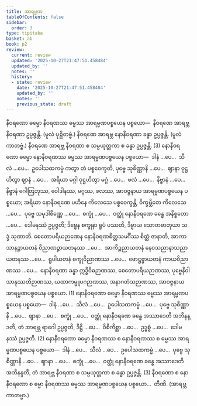 ```yaml
---
title: အာရမ္မဏ
tableOfContents: false
sidebar:
  order: 3
type: tipitaka
basket: ab
book: p2
review:
  current: review
  updated: '2025-10-27T21:47:51.458484'
  updated_by: ''
  notes: ''
  history:
  - state: review
    date: '2025-10-27T21:47:51.458484'
    updated_by: ''
    notes: ''
    previous_state: draft
---
```



<ReviewStatus review={frontmatter.review} showDetails={true} />

<HypothesisAnnotation frontmatter={frontmatter} />

<DynamicBreadcrumb />

<Division number="26" book="p2" e="ch" v="38" p="218">

<Paragraph number="1943" book="p2">
နီဝရဏော ဓမ္မော နီဝရဏဿ ဓမ္မဿ အာရမ္မဏပစ္စယေန ပစ္စယော—  နီဝရဏေ အာရဗ္ဘ နီဝရဏာ ဥပ္ပဇ္ဇန္တိ. (မူလံ ပုစ္ဆိတဗ္ဗံ.) နီဝရဏေ အာရဗ္ဘ နောနီဝရဏာ ခန္ဓာ ဥပ္ပဇ္ဇန္တိ. (မူလံ ကာတဗ္ဗံ.) နီဝရဏေ အာရဗ္ဘ နီဝရဏာ စ သမ္ပယုတ္တကာ စ ခန္ဓာ ဥပ္ပဇ္ဇန္တိ. (3)
</Paragraph>

</Division>
<Division number="27" book="p2" e="ch" v="38" p="218">

<Paragraph number="1944" book="p2">
နောနီဝရဏော ဓမ္မော နောနီဝရဏဿ ဓမ္မဿ အာရမ္မဏပစ္စယေန ပစ္စယော—  ဒါနံ …ပေ…  သီလံ …ပေ…  ဥပေါသထကမ္မံ ကတွာ တံ ပစ္စဝေက္ခတိ, ပုဗ္ဗေ သုစိဏ္ဏာနိ …ပေ…  ဈာနာ ဝုဋ္ဌဟိတွာ ဈာနံ …ပေ…  အရိယာ မဂ္ဂါ ဝုဋ္ဌဟိတွာ မဂ္ဂံ …ပေ…  ဖလံ …ပေ…  နိဗ္ဗာနံ …ပေ…  နိဗ္ဗာနံ ဂေါတြဘုဿ, ဝေါဒါနဿ, မဂ္ဂဿ, ဖလဿ, အာဝဇ္ဇနာယ အာရမ္မဏပစ္စယေန ပစ္စယော; အရိယာ နောနီဝရဏေ ပဟီနေ ကိလေသေ ပစ္စဝေက္ခန္တိ, ဝိက္ခမ္ဘိတေ ကိလေသေ …ပေ…  ပုဗ္ဗေ သမုဒါစိဏ္ဏေ …ပေ…  စက္ခုံ …ပေ…  ဝတ္ထုံ နောနီဝရဏေ ခန္ဓေ အနိစ္စတော …ပေ…  ဒေါမနဿံ ဥပ္ပဇ္ဇတိ; ဒိဗ္ဗေန စက္ခုနာ ရူပံ ပဿတိ, ဒိဗ္ဗာယ သောတဓာတုယာ သဒ္ဒံ သုဏာတိ. စေတောပရိယဉာဏေန နောနီဝရဏစိတ္တသမင်္ဂိဿ စိတ္တံ ဇာနာတိ, အာကာသာနဉ္စာယတနံ ဝိညာဏဉ္စာယတနဿ …ပေ…  အာကိဉ္စညာယတနံ နေဝသညာနာသညာယတနဿ …ပေ…  ရူပါယတနံ စက္ခုဝိညာဏဿ …ပေ…  ဖောဋ္ဌဗ္ဗာယတနံ ကာယဝိညာဏဿ …ပေ…  နောနီဝရဏာ ခန္ဓာ ဣဒ္ဓိဝိဓဉာဏဿ, စေတောပရိယဉာဏဿ, ပုဗ္ဗေနိဝါသာနုဿတိဉာဏဿ, ယထာကမ္မူပဂဉာဏဿ, အနာဂတံသဉာဏဿ, အာဝဇ္ဇနာယ အာရမ္မဏပစ္စယေန ပစ္စယော. (1)
</Paragraph>

<Paragraph number="1945" book="p2">
နောနီဝရဏော ဓမ္မော နီဝရဏဿ ဓမ္မဿ အာရမ္မဏပစ္စယေန ပစ္စယော—  ဒါနံ …ပေ…  သီလံ …ပေ…  ဥပေါသထကမ္မံ …ပေ…  ပုဗ္ဗေ သုစိဏ္ဏာနိ …ပေ…  ဈာနာ …ပေ…  စက္ခုံ …ပေ…  ဝတ္ထုံ နောနီဝရဏေ ခန္ဓေ အဿာဒေတိ အဘိနန္ဒတိ, တံ အာရဗ္ဘ ရာဂေါ ဥပ္ပဇ္ဇတိ, ဒိဋ္ဌိ …ပေ…  ဝိစိကိစ္ဆာ …ပေ…  ဥဒ္ဓစ္စံ …ပေ…  ဒေါမနဿံ ဥပ္ပဇ္ဇတိ. (2)
</Paragraph>

<Paragraph number="1946" book="p2">
နောနီဝရဏော ဓမ္မော နီဝရဏဿ စ နောနီဝရဏဿ စ ဓမ္မဿ အာရမ္မဏပစ္စယေန ပစ္စယော—  ဒါနံ …ပေ…  သီလံ …ပေ…  ဥပေါသထကမ္မံ …ပေ…  ပုဗ္ဗေ သုစိဏ္ဏာနိ …ပေ…  ဈာနာ …ပေ…  စက္ခုံ …ပေ…  ဝတ္ထုံ နောနီဝရဏေ ခန္ဓေ အဿာဒေတိ အဘိနန္ဒတိ, တံ အာရဗ္ဘ နီဝရဏာ စ သမ္ပယုတ္တကာ စ ခန္ဓာ ဥပ္ပဇ္ဇန္တိ. (3)
</Paragraph>

<Paragraph number="1947" book="p2">
နီဝရဏော စ နောနီဝရဏော စ ဓမ္မာ နီဝရဏဿ ဓမ္မဿ အာရမ္မဏပစ္စယေန ပစ္စယော…  တီဏိ. (အာရဗ္ဘ ကာတဗ္ဗာ.)
</Paragraph>
</Division>